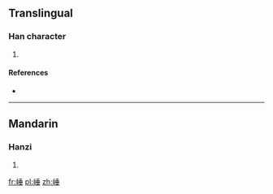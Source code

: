 ==Translingual==

===Han character===
{{Han char|rn=46|rad=山|as=08|sn=11|four=|canj=山竹十一 (UHJM)|ids=⿰[[山]][[垂]]}}

# {{defn|Han|sort=山08}}

====References====
* {{Han ref|kx=0314.150|dkj=08187|dj=0615.070|hdz=10780.100|uh=5D1C|ud=23836}}

----

==Mandarin==

===Hanzi===
{{cmn-hanzi|pin=[[duō]] ([[duo1]])|wg=to<sup>1</sup>}}

# {{defn|lang=cmn|sort=山08}}

[[fr:崜]]
[[pl:崜]]
[[zh:崜]]